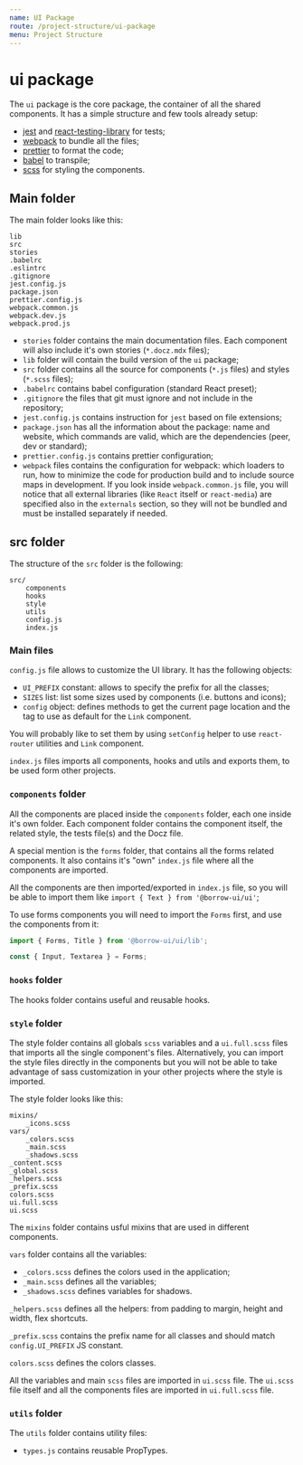 ```yaml
---
name: UI Package
route: /project-structure/ui-package
menu: Project Structure
---
```


# ui package

The `ui` package is the core package, the container of all the shared components.
It has a simple structure and few tools already setup:

-   [jest](https://jestjs.io/) and
    [react-testing-library](https://testing-library.com/docs/react-testing-library/intro) for tests;
-   [webpack](https://webpack.js.org/) to bundle all the files;
-   [prettier](https://prettier.io/) to format the code;
-   [babel](https://babeljs.io/) to transpile;
-   [scss](https://sass-lang.com/) for styling the components.

## Main folder

The main folder looks like this:

```
lib
src
stories
.babelrc
.eslintrc
.gitignore
jest.config.js
package.json
prettier.config.js
webpack.common.js
webpack.dev.js
webpack.prod.js
```

-   `stories` folder contains the main documentation files.
    Each component will also include it's own stories (`*.docz.mdx` files);
-   `lib` folder will contain the build version of the `ui` package;
-   `src` folder contains all the source for components (`*.js` files) and styles (`*.scss` files);
-   `.babelrc` contains babel configuration (standard React preset);
-   `.gitignore` the files that git must ignore and not include in the repository;
-   `jest.config.js` contains instruction for `jest` based on file extensions;
-   `package.json` has all the information about the package: name and website,
    which commands are valid, which are the dependencies (peer, dev or standard);
-   `prettier.config.js` contains prettier configuration;
-   `webpack` files contains the configuration for webpack: which loaders to run, how to minimize the code
    for production build and to include source maps in development. If you look inside `webpack.common.js` file, you will notice that all
    external libraries (like `React` itself or `react-media`) are specified also in the `externals` section, so they will
    not be bundled and must be installed separately if needed.

## src folder

The structure of the `src` folder is the following:

```
src/
    components
    hooks
    style
    utils
    config.js
    index.js
```

### Main files

`config.js` file allows to customize the UI library. It has the following objects:

-   `UI_PREFIX` constant: allows to specify the prefix for all the classes;
-   `SIZES` list: list some sizes used by components (i.e. buttons and icons);
-   `config` object: defines methods to get the current page location and the tag to use
    as default for the `Link` component.

You will probably like to set them by using `setConfig` helper to use `react-router`
utilities and `Link` component.

`index.js` files imports all components, hooks and utils and exports them, to be used form other projects.

### `components` folder

All the components are placed inside the `components` folder, each one inside it's own folder.
Each component folder contains the component itself, the related style,
the tests file(s) and the Docz file.

A special mention is the `forms` folder, that contains all the forms related components.
It also contains it's "own" `index.js` file where all the components are imported.

All the components are then imported/exported in `index.js` file,
so you will be able to import them like `import { Text } from '@borrow-ui/ui'`;

To use forms components you will need to import the `Forms` first, and use the components from it:

```js
import { Forms, Title } from '@borrow-ui/ui/lib';

const { Input, Textarea } = Forms;
```

### `hooks` folder

The hooks folder contains useful and reusable hooks.

### `style` folder

The style folder contains all globals `scss` variables and a `ui.full.scss` files that imports all the
single component's files.
Alternatively, you can import the style files directly in the components but you will not be able to
take advantage of sass customization in your other projects where the style is imported.

The style folder looks like this:

```
mixins/
    _icons.scss
vars/
    _colors.scss
    _main.scss
    _shadows.scss
_content.scss
_global.scss
_helpers.scss
_prefix.scss
colors.scss
ui.full.scss
ui.scss
```

The `mixins` folder contains usful mixins that are used in different components.

`vars` folder contains all the variables:

-   `_colors.scss` defines the colors used in the application;
-   `_main.scss` defines all the variables;
-   `_shadows.scss` defines variables for shadows.

`_helpers.scss` defines all the helpers: from padding to margin, height and width, flex shortcuts.

`_prefix.scss` contains the prefix name for all classes and should match `config.UI_PREFIX` JS constant.

`colors.scss` defines the colors classes.

All the variables and main `scss` files are imported in `ui.scss` file.
The `ui.scss` file itself and all the components files are imported in `ui.full.scss` file.

### `utils` folder

The `utils` folder contains utility files:

-   `types.js` contains reusable PropTypes.
